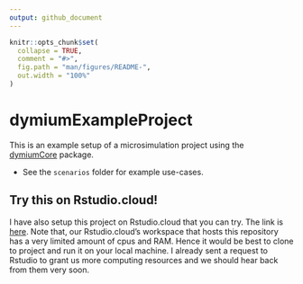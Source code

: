 ```yaml
---
output: github_document
---
```


<!-- README.md is generated from README.Rmd. Please edit that file -->

```r
knitr::opts_chunk$set(
  collapse = TRUE,
  comment = "#>",
  fig.path = "man/figures/README-",
  out.width = "100%"
)
```

# dymiumExampleProject

<!-- badges: start -->
<!-- badges: end -->

This is an example setup of a microsimulation project using the [dymiumCore](https://github.com/dymium-org/dymiumCore) package. 

- See the `scenarios` folder for example use-cases.

## Try this on Rstudio.cloud!

I have also setup this project on Rstudio.cloud that you can try. The link is [here](https://rstudio.cloud/project/855365). Note that, our Rstudio.cloud's workspace that hosts this repository has a very limited amount of cpus and RAM. Hence it would be best to clone to project and run it on your local machine. I already sent a request to Rstudio to grant us more computing resources and we should hear back from them very soon.
